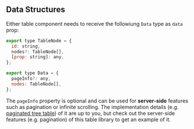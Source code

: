 
<Meta title="First Steps/Data Structures" />

## Data Structures

Either table component needs to receive the followiung `Data` type as `data` prop:

```javascript
export type TableNode = {
  id: string,
  nodes?: TableNode[],
  [prop: string]: any,
};

export type Data = {
  pageInfo?: any,
  nodes: TableNode[],
};
```

The `pageInfo` property is optional and can be used for **server-side** features such as pagination or infinite scrolling. The implementation details (e.g. [paginated tree table](https://www.robinwieruch.de/react-tree-list/)) of it are up to you, but check out the server-side features (e.g. pagination) of this table library to get an example of it.
